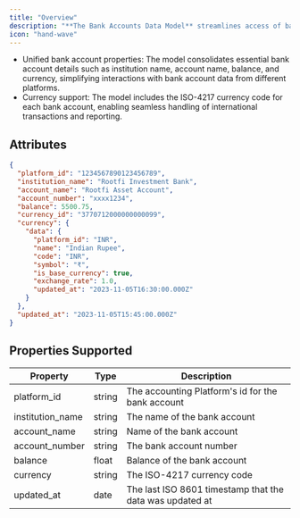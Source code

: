 ```yaml
---
title: "Overview"
description: "**The Bank Accounts Data Model** streamlines access of bank account information across various accounting platforms, providing a consistent and unified representation of bank account data. "
icon: "hand-wave"
---
```


- Unified bank account properties: The model consolidates essential bank account details such as institution name, account name, balance, and currency, simplifying interactions with bank account data from different platforms.
- Currency support: The model includes the ISO-4217 currency code for each bank account, enabling seamless handling of international transactions and reporting.

## Attributes

<Snippet file="bank_accounts_snippet.mdx" />

<ResponseExample name="The Bank Account Object" >

```json The Bank Account Response Object
{
  "platform_id": "1234567890123456789",
  "institution_name": "Rootfi Investment Bank",
  "account_name": "Rootfi Asset Account",
  "account_number": "xxxx1234",
  "balance": 5500.75,
  "currency_id": "3770712000000000099",
  "currency": {
    "data": {
      "platform_id": "INR",
      "name": "Indian Rupee",
      "code": "INR",
      "symbol": "₹",
      "is_base_currency": true,
      "exchange_rate": 1.0,
      "updated_at": "2023-11-05T16:30:00.000Z"
    }
  },
  "updated_at": "2023-11-05T15:45:00.000Z"
}
```

</ResponseExample>

## Properties Supported

| Property         | Type   | Description                                              |
| ---------------- | ------ | -------------------------------------------------------- |
| platform_id      | string | The accounting Platform's id for the bank account        |
| institution_name | string | The name of the bank account                             |
| account_name     | string | Name of the bank account                                 |
| account_number   | string | The bank account number                                  |
| balance          | float  | Balance of the bank account                              |
| currency         | string | The ISO-4217 currency code                               |
| updated_at       | date   | The last ISO 8601 timestamp that the data was updated at |
